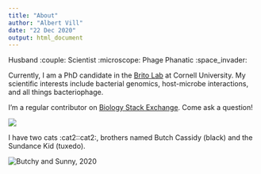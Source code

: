 ```yaml
---
title: "About"
author: "Albert Vill"
date: "22 Dec 2020"
output: html_document
---
```


Husband :couple: Scientist :microscope: Phage Phanatic :space_invader:

Currently, I am a PhD candidate in the [Brito Lab](https://www.britolab.org) at Cornell University.  My scientific interests include bacterial genomics, host-microbe interactions, and all things bacteriophage.

I'm a regular contributor on [Biology Stack Exchange](https://biology.stackexchange.com/users/52196/acvill). Come ask a question!  

![](https://biology.stackexchange.com/users/flair/52196.png)

I have two cats :cat2::cat2:, brothers named Butch Cassidy (black) and the Sundance Kid (tuxedo). 

![](/img/about/butchy_sunny1.jpg "Butchy and Sunny, 2020")